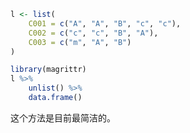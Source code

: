 ```r
l <- list(
    C001 = c("A", "A", "B", "c", "c"),
    C002 = c("c", "c", "B", "A"),
    C003 = c("m", "A", "B")
)
```

```r
library(magrittr)
l %>% 
    unlist() %>% 
    data.frame()
```

这个方法是目前最简洁的。
